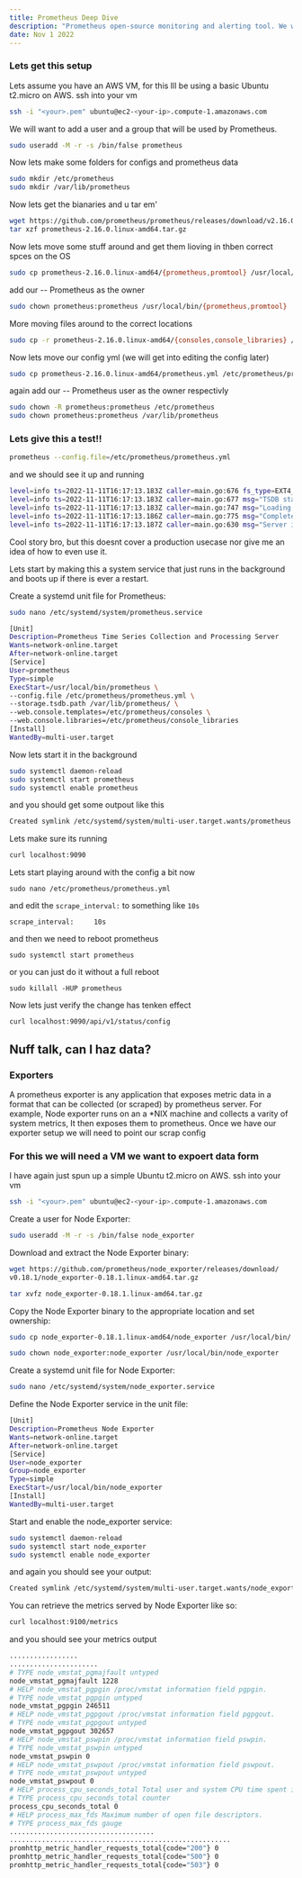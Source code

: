 ```yaml
---
title: Prometheus Deep Dive
description: "Prometheus open-source monitoring and alerting tool. We will discuss how to install, configure, and run the various components of the Prometheus ecosystem."
date: Nov 1 2022
---
```


### Lets get this setup


Lets assume you have an AWS VM, for this Ill be using a basic Ubuntu t2.micro on AWS.
ssh into your vm 

````bash
ssh -i "<your>.pem" ubuntu@ec2-<your-ip>.compute-1.amazonaws.com
````

We will want to add a user and a group that will be used by Prometheus.

```bash
sudo useradd -M -r -s /bin/false prometheus
```

Now lets make some folders for configs and prometheus data
```bash
sudo mkdir /etc/prometheus 
sudo mkdir /var/lib/prometheus
```
 Now lets get the bianaries and u tar em'

 ```bash
 wget https://github.com/prometheus/prometheus/releases/download/v2.16.0/prometheus-2.16.0.linux-amd64.tar.gz
 tar xzf prometheus-2.16.0.linux-amd64.tar.gz 
 ```

 Now lets move some stuff around and get them lioving in thben correct spces on the OS
 ```bash
sudo cp prometheus-2.16.0.linux-amd64/{prometheus,promtool} /usr/local/bin/
 ```

 add our -- Prometheus as the owner 
 ```bash
 sudo chown prometheus:prometheus /usr/local/bin/{prometheus,promtool}
 ```

 More moving files around to the correct locations
 ```bash
 sudo cp -r prometheus-2.16.0.linux-amd64/{consoles,console_libraries} /etc/prometheus/
 ```

 Now lets move our config yml (we will get into editing the config later)
 ```bash
 sudo cp prometheus-2.16.0.linux-amd64/prometheus.yml /etc/prometheus/prometheus.yml
 ```

 again add our -- Prometheus user as the owner respectivly 
 ```bash
 sudo chown -R prometheus:prometheus /etc/prometheus
 sudo chown prometheus:prometheus /var/lib/prometheus
 ```

 ### Lets give this a test!!

 ```bash
prometheus --config.file=/etc/prometheus/prometheus.yml
 ```
 and we should see it up and running
 ```bash
level=info ts=2022-11-11T16:17:13.183Z caller=main.go:676 fs_type=EXT4_SUPER_MAGIC
level=info ts=2022-11-11T16:17:13.183Z caller=main.go:677 msg="TSDB started"
level=info ts=2022-11-11T16:17:13.183Z caller=main.go:747 msg="Loading configuration file" filename=/etc/prometheus/prometheus.yml
level=info ts=2022-11-11T16:17:13.186Z caller=main.go:775 msg="Completed loading of configuration file" filename=/etc/prometheus/prometheus.yml
level=info ts=2022-11-11T16:17:13.187Z caller=main.go:630 msg="Server is ready to receive web requests."
 ```

 Cool story bro, but this doesnt cover a production usecase nor give me an idea of how to even use it.

 Lets start by making this a system service that just runs in the background and boots up if there is ever a restart.
 
 Create a systemd unit file for Prometheus:
 ```bash
 sudo nano /etc/systemd/system/prometheus.service
 ```

 ```bash
[Unit]
Description=Prometheus Time Series Collection and Processing Server
Wants=network-online.target
After=network-online.target
[Service]
User=prometheus
Type=simple
ExecStart=/usr/local/bin/prometheus \
 --config.file /etc/prometheus/prometheus.yml \
 --storage.tsdb.path /var/lib/prometheus/ \
 --web.console.templates=/etc/prometheus/consoles \
 --web.console.libraries=/etc/prometheus/console_libraries
[Install]
WantedBy=multi-user.target
 ```


 Now lets start it in the background
 ```bash
 sudo systemctl daemon-reload
 sudo systemctl start prometheus
 sudo systemctl enable prometheus
 ```

 and you should get some outpout like this
 ```bash
 Created symlink /etc/systemd/system/multi-user.target.wants/prometheus.service → /etc/systemd/system/prometheus.service.
 ```

 Lets make sure its running
 ```bash
 curl localhost:9090
 ```

 Lets start playing around with the config a bit now 
 ```shell
 sudo nano /etc/prometheus/prometheus.yml 
 ```
and edit the `scrape_interval:` to something like `10s`
```shell
scrape_interval:     10s
```

and then we need to reboot prometheus
```shell
sudo systemctl start prometheus
```

or you can just do it without a full reboot
```shell
sudo killall -HUP prometheus
```

Now lets just verify the change has tenken effect

```shell
curl localhost:9090/api/v1/status/config
```

## Nuff talk, can I haz data?

### Exporters
A prometheus exporter is any application that exposes metric data in a format that can be collected (or scraped) by prometheus server.
For example, Node exporter runs on an a *NIX machine and collects a varity of system metrics, It then exposes them to prometheus.
Once we have our exporter setup we will need to point our scrap config 

### For this we will need a VM we want to expoert data form
I have again just spun up a simple Ubuntu t2.micro on AWS.
ssh into your vm 

````bash
ssh -i "<your>.pem" ubuntu@ec2-<your-ip>.compute-1.amazonaws.com
````
Create a user for Node Exporter:
```bash
sudo useradd -M -r -s /bin/false node_exporter
```

Download and extract the Node Exporter binary:
```bash
wget https://github.com/prometheus/node_exporter/releases/download/
v0.18.1/node_exporter-0.18.1.linux-amd64.tar.gz
```

```bash
tar xvfz node_exporter-0.18.1.linux-amd64.tar.gz
``` 
Copy the Node Exporter binary to the appropriate location and set ownership:
```bash
sudo cp node_exporter-0.18.1.linux-amd64/node_exporter /usr/local/bin/
```
```bash
sudo chown node_exporter:node_exporter /usr/local/bin/node_exporter
```

Create a systemd unit file for Node Exporter:
```bash
sudo nano /etc/systemd/system/node_exporter.service
```
Define the Node Exporter service in the unit file:
```bash
[Unit]
Description=Prometheus Node Exporter
Wants=network-online.target
After=network-online.target
[Service]
User=node_exporter
Group=node_exporter
Type=simple
ExecStart=/usr/local/bin/node_exporter
[Install]
WantedBy=multi-user.target
```

Start and enable the node_exporter service:
```bash
sudo systemctl daemon-reload
sudo systemctl start node_exporter
sudo systemctl enable node_exporter
```

and again you should see your output:
```bash
Created symlink /etc/systemd/system/multi-user.target.wants/node_exporter.service → /etc/systemd/system/node_exporter.service.
```
You can retrieve the metrics served by Node Exporter like so:
```bash
curl localhost:9100/metrics
```
and you should see your metrics output
```bash
.................
......................
# TYPE node_vmstat_pgmajfault untyped
node_vmstat_pgmajfault 1228
# HELP node_vmstat_pgpgin /proc/vmstat information field pgpgin.
# TYPE node_vmstat_pgpgin untyped
node_vmstat_pgpgin 246511
# HELP node_vmstat_pgpgout /proc/vmstat information field pgpgout.
# TYPE node_vmstat_pgpgout untyped
node_vmstat_pgpgout 302657
# HELP node_vmstat_pswpin /proc/vmstat information field pswpin.
# TYPE node_vmstat_pswpin untyped
node_vmstat_pswpin 0
# HELP node_vmstat_pswpout /proc/vmstat information field pswpout.
# TYPE node_vmstat_pswpout untyped
node_vmstat_pswpout 0
# HELP process_cpu_seconds_total Total user and system CPU time spent in seconds.
# TYPE process_cpu_seconds_total counter
process_cpu_seconds_total 0
# HELP process_max_fds Maximum number of open file descriptors.
# TYPE process_max_fds gauge
....................................
.......................................................
promhttp_metric_handler_requests_total{code="200"} 0
promhttp_metric_handler_requests_total{code="500"} 0
promhttp_metric_handler_requests_total{code="503"} 0
```
